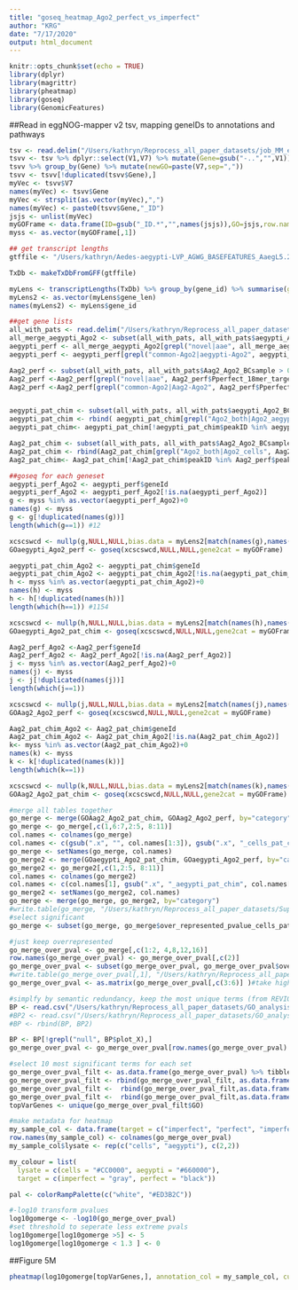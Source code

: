 ```yaml
---
title: "goseq_heatmap_Ago2_perfect_vs_imperfect"
author: "KRG"
date: "7/17/2020"
output: html_document
---
```


```r
knitr::opts_chunk$set(echo = TRUE)
library(dplyr)
library(magrittr)
library(pheatmap)
library(goseq)
library(GenomicFeatures)
```

##Read in eggNOG-mapper v2 tsv, mapping geneIDs to annotations and pathways 

```r
tsv <- read.delim("/Users/kathryn/Reprocess_all_paper_datasets/job_MM_e0ep_7ci_annotations.tsv", header = FALSE, sep ="\t",comment.char = "",skip = 4)
tsvv <- tsv %>% dplyr::select(V1,V7) %>% mutate(Gene=gsub("-..","",V1))
tsvv %>% group_by(Gene) %>% mutate(newGO=paste(V7,sep=","))
tsvv <- tsvv[!duplicated(tsvv$Gene),]
myVec <- tsvv$V7
names(myVec) <- tsvv$Gene
myVec <- strsplit(as.vector(myVec),",")
names(myVec) <- paste0(tsvv$Gene,"_ID")
jsjs <- unlist(myVec)
myGOFrame <- data.frame(ID=gsub("_ID.*","",names(jsjs)),GO=jsjs,row.names = NULL)
myss <- as.vector(myGOFrame[,1])

## get transcript lengths 
gtffile <- "/Users/kathryn/Aedes-aegypti-LVP_AGWG_BASEFEATURES_AaegL5.2.gtf"

TxDb <- makeTxDbFromGFF(gtffile)

myLens <- transcriptLengths(TxDb) %>% group_by(gene_id) %>% summarise(gene_len=median(tx_len))
myLens2 <- as.vector(myLens$gene_len)
names(myLens2) <- myLens$gene_id

##get gene lists
all_with_pats <- read.delim("/Users/kathryn/Reprocess_all_paper_datasets/Supp_tables/TableS3_final.txt", header = TRUE, sep="\t")
all_merge_aegypti_Ago2 <- subset(all_with_pats, all_with_pats$aegypti_Ago2_BCsample > 0)
aegypti_perf <- all_merge_aegypti_Ago2[grepl("novel|aae", all_merge_aegypti_Ago2$Pperfect_18mer_target),]
aegypti_perf <- aegypti_perf[grepl("common-Ago2|aegypti-Ago2", aegypti_perf$Pperfect_18mer_target),]

Aag2_perf <- subset(all_with_pats, all_with_pats$Aag2_Ago2_BCsample > 0)
Aag2_perf <-Aag2_perf[grepl("novel|aae", Aag2_perf$Pperfect_18mer_target),]
Aag2_perf <-Aag2_perf[grepl("common-Ago2|Aag2-Ago2", Aag2_perf$Pperfect_18mer_target),]


aegypti_pat_chim <- subset(all_with_pats, all_with_pats$aegypti_Ago2_BCsample > 0)
aegypti_pat_chim <- rbind( aegypti_pat_chim[grepl("Ago2_both|Ago2_aegypti", aegypti_pat_chim$top_smallRNA_chimera),], aegypti_pat_chim[grepl("Ago2_both|Ago2_aegypti", aegypti_pat_chim$Ptop_smallRNA),])
aegypti_pat_chim<- aegypti_pat_chim[!aegypti_pat_chim$peakID %in% aegypti_perf$peakID,]

Aag2_pat_chim <- subset(all_with_pats, all_with_pats$Aag2_Ago2_BCsample > 0)
Aag2_pat_chim <- rbind(Aag2_pat_chim[grepl("Ago2_both|Ago2_cells", Aag2_pat_chim$top_smallRNA_chimera),], Aag2_pat_chim[grepl("Ago2_both|Ago2_cells", Aag2_pat_chim$Ptop_smallRNA),])
Aag2_pat_chim<- Aag2_pat_chim[!Aag2_pat_chim$peakID %in% Aag2_perf$peakID,]

##goseq for each geneset
aegypti_perf_Ago2 <- aegypti_perf$geneId
aegypti_perf_Ago2 <- aegypti_perf_Ago2[!is.na(aegypti_perf_Ago2)] 
g <- myss %in% as.vector(aegypti_perf_Ago2)+0
names(g) <- myss
g <- g[!duplicated(names(g))]
length(which(g==1)) #12

xcscswcd <- nullp(g,NULL,NULL,bias.data = myLens2[match(names(g),names(myLens2),incomparables = 0)])
GOaegypti_Ago2_perf <- goseq(xcscswcd,NULL,NULL,gene2cat = myGOFrame)

aegypti_pat_chim_Ago2 <- aegypti_pat_chim$geneId
aegypti_pat_chim_Ago2 <- aegypti_pat_chim_Ago2[!is.na(aegypti_pat_chim_Ago2)] 
h <- myss %in% as.vector(aegypti_pat_chim_Ago2)+0
names(h) <- myss
h <- h[!duplicated(names(h))]
length(which(h==1)) #1154

xcscswcd <- nullp(h,NULL,NULL,bias.data = myLens2[match(names(h),names(myLens2),incomparables = 0)])
GOaegypti_Ago2_pat_chim <- goseq(xcscswcd,NULL,NULL,gene2cat = myGOFrame)

Aag2_perf_Ago2 <-Aag2_perf$geneId
Aag2_perf_Ago2 <- Aag2_perf_Ago2[!is.na(Aag2_perf_Ago2)] 
j <- myss %in% as.vector(Aag2_perf_Ago2)+0
names(j) <- myss
j <- j[!duplicated(names(j))]
length(which(j==1))

xcscswcd <- nullp(j,NULL,NULL,bias.data = myLens2[match(names(j),names(myLens2),incomparables = 0)])
GOAag2_Ago2_perf <- goseq(xcscswcd,NULL,NULL,gene2cat = myGOFrame)

Aag2_pat_chim_Ago2 <- Aag2_pat_chim$geneId
Aag2_pat_chim_Ago2 <- Aag2_pat_chim_Ago2[!is.na(Aag2_pat_chim_Ago2)] 
k<- myss %in% as.vector(Aag2_pat_chim_Ago2)+0
names(k) <- myss
k <- k[!duplicated(names(k))]
length(which(k==1)) 

xcscswcd <- nullp(k,NULL,NULL,bias.data = myLens2[match(names(k),names(myLens2),incomparables = 0)])
GOAag2_Ago2_pat_chim <- goseq(xcscswcd,NULL,NULL,gene2cat = myGOFrame)

#merge all tables together
go_merge <- merge(GOAag2_Ago2_pat_chim, GOAag2_Ago2_perf, by="category")
go_merge <- go_merge[,c(1,6:7,2:5, 8:11)]
col.names <- colnames(go_merge)
col.names <- c(gsub(".x", "", col.names[1:3]), gsub(".x", "_cells_pat_chim", col.names[4:7]),gsub(".y", "_cells_perf", col.names[8:11])) 
go_merge <- setNames(go_merge, col.names)
go_merge2 <- merge(GOaegypti_Ago2_pat_chim, GOaegypti_Ago2_perf, by="category")
go_merge2 <- go_merge2[,c(1,2:5, 8:11)]
col.names <- colnames(go_merge2)
col.names <- c(col.names[1], gsub(".x", "_aegypti_pat_chim", col.names[2:5]),gsub(".y", "_aegypti_perf", col.names[6:9])) 
go_merge2 <- setNames(go_merge2, col.names)
go_merge <- merge(go_merge, go_merge2, by="category")
#write.table(go_merge, "/Users/kathryn/Reprocess_all_paper_datasets/Supp_tables/Table_S7.txt", col.names = TRUE, row.names = FALSE, sep ="\t", quote = FALSE)
#select significant
go_merge <- subset(go_merge, go_merge$over_represented_pvalue_cells_pat_chim <0.05 | go_merge$under_represented_pvalue_cells_pat_chim < 0.05 | go_merge$over_represented_pvalue_cells_perf < 0.05 | go_merge$under_represented_pvalue_cells_perf <0.05 | go_merge$over_represented_pvalue_aegypti_pat_chim < 0.05 | go_merge$under_represented_pvalue_aegypti_pat_chim <0.05 | go_merge$over_represented_pvalue_aegypti_perf <0.05 | go_merge$under_represented_pvalue_aegypti_perf <0.05)

#just keep overrepresented
go_merge_over_pval <- go_merge[,c(1:2, 4,8,12,16)]
row.names(go_merge_over_pval) <- go_merge_over_pval[,c(2)]
go_merge_over_pval <- subset(go_merge_over_pval, go_merge_over_pval$over_represented_pvalue_cells_pat_chim <0.01 | go_merge_over_pval$over_represented_pvalue_cells_perf <0.01 | go_merge_over_pval$over_represented_pvalue_aegypti_pat_chim <0.01 | go_merge_over_pval$over_represented_pvalue_aegypti_perf <0.01)
#write.table(go_merge_over_pval[,1], "/Users/kathryn/Reprocess_all_paper_datasets/GO_analysis/GOsem_up.txt", col.names = FALSE, row.names = FALSE, sep = "\t", quote = FALSE)
go_merge_over_pval <- as.matrix(go_merge_over_pval[,c(3:6)] )#take higher significance because many terms 

#simplfy by semantic redundancy, keep the most unique terms (from REVIGO, only BPs)
BP <- read.csv("/Users/kathryn/Reprocess_all_paper_datasets/GO_analysis/REVIGO_FINAL.csv", header = TRUE)
#BP2 <- read.csv("/Users/kathryn/Reprocess_all_paper_datasets/GO_analysis/REVIGO_sig_over_BP_thru250.csv", header = TRUE)
#BP <- rbind(BP, BP2)

BP <- BP[!grepl("null", BP$plot_X),]
go_merge_over_pval <- go_merge_over_pval[row.names(go_merge_over_pval) %in% BP$description,] 

#select 10 most significant terms for each set
go_merge_over_pval_filt <- as.data.frame(go_merge_over_pval) %>% tibble::rownames_to_column("GO") %>% dplyr::top_n(-10, over_represented_pvalue_aegypti_perf)
go_merge_over_pval_filt <- rbind(go_merge_over_pval_filt, as.data.frame(go_merge_over_pval) %>% tibble::rownames_to_column("GO") %>% dplyr::top_n(-10, over_represented_pvalue_aegypti_pat_chim))
go_merge_over_pval_filt <-  rbind(go_merge_over_pval_filt,as.data.frame(go_merge_over_pval) %>% tibble::rownames_to_column("GO") %>% dplyr::top_n(-10, over_represented_pvalue_cells_pat_chim))
go_merge_over_pval_filt <-  rbind(go_merge_over_pval_filt,as.data.frame(go_merge_over_pval) %>% tibble::rownames_to_column("GO") %>% dplyr::top_n(-10, over_represented_pvalue_cells_perf))
topVarGenes <- unique(go_merge_over_pval_filt$GO)

#make metadata for heatmap
my_sample_col <- data.frame(target = c("imperfect", "perfect", "imperfect", "perfect"))
row.names(my_sample_col) <- colnames(go_merge_over_pval)
my_sample_col$lysate <- rep(c("cells", "aegypti"), c(2,2))

my_colour = list(
  lysate = c(cells = "#CC0000", aegypti = "#660000"),
  target = c(imperfect = "gray", perfect = "black"))

pal <- colorRampPalette(c("white", "#ED3B2C"))

#-log10 transform pvalues 
log10gomerge <- -log10(go_merge_over_pval)
#set threshold to seperate less extreme pvals
log10gomerge[log10gomerge >5] <- 5
log10gomerge[log10gomerge < 1.3 ] <- 0

```

##Figure 5M

```r
pheatmap(log10gomerge[topVarGenes,], annotation_col = my_sample_col, cutree_rows = 2, cutree_cols = 2, show_colnames = F, border_color = "grey60", treeheight_row = 0, treeheight_col =20, color = pal(255), fontsize_row = 6)
```

